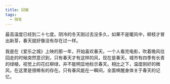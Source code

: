 ```yaml
---
title: 回暖
tags:
  - 随笔
---
```


最高温度已经到二十七度。阴冷的冬天刚过去没多久，如果不是暖风中，柳枝才冒出新芽，春天就好像没有存在过一样。

我是在《爱乐之城》上映的那一年，开始喜欢春天。一个人看完电影，吹着晚风往回走的时候突然意识到，只有春天才有这样的风，现在是春天。城市有四季有长青的绿植，视觉上的花红柳绿，并不能明显地标示春天。相比之下，温度刚好的微风，在这里是很稀有的存在。只有春风能在一瞬间，全面唤醒身体关于春天的记忆。
